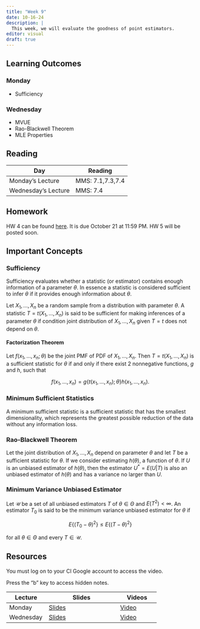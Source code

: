 ```yaml
---
title: "Week 9"
date: 10-16-24
description: |
  This week, we will evaluate the goodness of point estimators.
editor: visual
draft: true
---
```


## Learning Outcomes

### Monday

-   Sufficiency

### Wednesday

-   MVUE
-   Rao-Blackwell Theorem
-   MLE Properties

## Reading

| Day                 | Reading          |
|---------------------|------------------|
| Monday's Lecture    | MMS: 7.1,7.3,7.4 |
| Wednesday's Lecture | MMS: 7.4         |

## Homework

HW 4 can be found [here](https://m453.inqs.info/hws/hw4.html). It is due October 21 at 11:59 PM. HW 5 will be posted soon.

## Important Concepts

### Sufficiency

Sufficiency evaluates whether a statistic (or estimator) contains enough information of a parameter $\theta$. In essence a statistic is considered sufficient to infer $\theta$ if it provides enough information about $\theta$.

Let $X_1,\ldots,X_n$ be a random sample from a distribution with parameter $\theta$. A statistic $T=t(X_1,\ldots,X_n)$ is said to be sufficient for making inferences of a parameter $\theta$ if condition joint distribution of $X_1,\ldots,X_n$ given $T=t$ does not depend on $\theta$.

#### Factorization Theorem

Let $f(x_1, \ldots, x_n;\theta)$ be the joint PMF of PDF of $X_1, \ldots,X_n$. Then $T=t(X_1,\ldots,X_n)$ is a sufficient statistic for $\theta$ if and only if there exist 2 nonnegative functions, $g$ and $h$, such that

$$
f(x_1,\ldots,x_n) = g\{t(x_1,\ldots,x_n);\theta\}h(x_1,\ldots,x_n).
$$

### Minimum Sufficient Statistics

A minimum sufficient statistic is a sufficient statistic that has the smallest dimensionality, which represents the greatest possible reduction of the data without any information loss.

### Rao-Blackwell Theorem

Let the joint distribution of $X_1,\ldots,X_n$ depend on parameter $\theta$ and let $T$ be a sufficient statistic for $\theta$. If we consider estimating $h(\theta)$, a function of $\theta$. If $U$ is an unbiased estimator of $h(\theta)$, then the estimator $U^*=E(U|T)$ is also an unbiased estimator of $h(\theta)$ and has a variance no larger than $U$.

### Minimum Variance Unbiased Estimator

Let $\mathcal U$ be a set of all unbiased estimators $T$ of $\theta\in\Theta$ and $E(T^2)<\infty$. An estimator $T_0$ is said to be the minimum variance unbiased estimator for $\theta$ if

$$
E\{(T_0-\theta)^2\}\le E\{(T-\theta)^2\} 
$$

for all $\theta\in\Theta$ and every $T\in \mathcal U$.

## Resources

You must log on to your CI Google account to access the video.

Press the "b" key to access hidden notes.

| Lecture   | Slides                                                             | Videos                                |
|-------------------|----------------------------------|-------------------|
| Monday    | [Slides](https://m453.inqs.info/files/Lecture_13_class/index.html) | [Video](https://youtu.be/Tbj2Qn2f1mg) |
| Wednesday | [Slides](https://m453.inqs.info/files/Lecture_14_class/index.html) | [Video](https://youtu.be/OrNToVmEEfI) |
